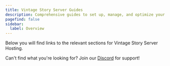 ```yaml
---
title: Vintage Story Server Guides
description: Comprehensive guides to set up, manage, and optimize your Vintage Story server.
pagefind: false
sidebar:
  label: Overview
---
```




Below you will find links to the relevant sections for Vintage Story Server Hosting.


<DirectoryListing />

Can't find what you're looking for? Join our [Discord](https://discord.gg/FN4XgbAwzr) for support!